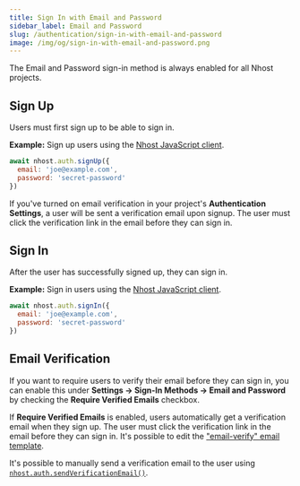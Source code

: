 ```yaml
---
title: Sign In with Email and Password
sidebar_label: Email and Password
slug: /authentication/sign-in-with-email-and-password
image: /img/og/sign-in-with-email-and-password.png
---
```


The Email and Password sign-in method is always enabled for all Nhost projects.

## Sign Up

Users must first sign up to be able to sign in.

**Example:** Sign up users using the [Nhost JavaScript client](/reference/javascript).

```js
await nhost.auth.signUp({
  email: 'joe@example.com',
  password: 'secret-password'
})
```

If you've turned on email verification in your project's **Authentication Settings**, a user will be sent a verification email upon signup. The user must click the verification link in the email before they can sign in.

## Sign In

After the user has successfully signed up, they can sign in.

**Example:** Sign in users using the [Nhost JavaScript client](/reference/javascript).

```js
await nhost.auth.signIn({
  email: 'joe@example.com',
  password: 'secret-password'
})
```

## Email Verification

If you want to require users to verify their email before they can sign in, you can enable this under **Settings -> Sign-In Methods -> Email and Password** by checking the **Require Verified Emails** checkbox.

If **Require Verified Emails** is enabled, users automatically get a verification email when they sign up. The user must click the verification link in the email before they can sign in. It's possible to edit the ["email-verify" email template](/authentication/email-templates).

It's possible to manually send a verification email to the user using [`nhost.auth.sendVerificationEmail()`](/reference/javascript/auth/send-verification-email).
